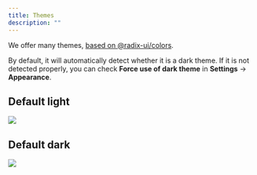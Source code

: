 ```yaml
---
title: Themes
description: ""
---
```



We offer many themes, [based on @radix-ui/colors](https://www.radix-ui.com/colors/docs/palette-composition/scales).

By default, it will automatically detect whether it is a dark theme. If it is not detected properly, you can check **Force use of dark theme** in **Settings** -> **Appearance**.

## Default light

<Img src="/default_light.png" />

## Default dark

<Img src="/default_dark.png" />
